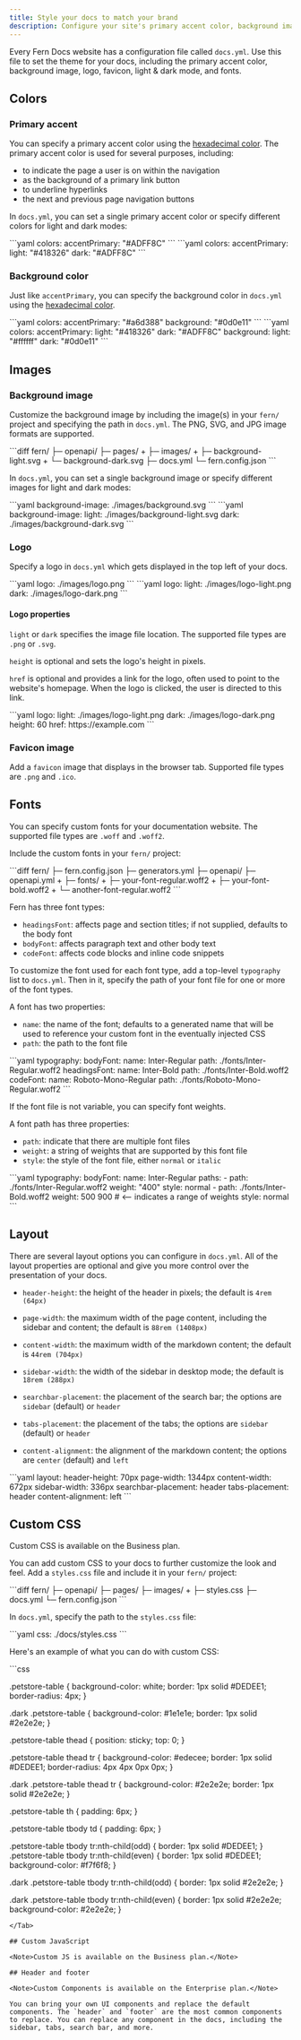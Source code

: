 ```yaml
---
title: Style your docs to match your brand
description: Configure your site's primary accent color, background image, logo, favicon, light and dark mode, and fonts.
---
```


Every Fern Docs website has a configuration file called `docs.yml`. Use this file to set the theme for your docs, including the primary accent color, background image, logo, favicon, light & dark mode, and fonts.

## Colors

### Primary accent

You can specify a primary accent color using the [hexadecimal color](https://www.w3schools.com/colors/colors_hexadecimal.asp). The primary accent color is used for several purposes, including:

- to indicate the page a user is on within the navigation
- as the background of a primary link button
- to underline hyperlinks
- the next and previous page navigation buttons

In `docs.yml`, you can set a single primary accent color or specify different colors for light and dark modes:

<CodeBlocks>
    <CodeBlock title="single color">
    ```yaml
    colors:
        accentPrimary: "#ADFF8C"
    ```
    </CodeBlock>
    <CodeBlock title="light and dark mode colors">
    ```yaml
    colors:
        accentPrimary:
            light: "#418326"
            dark: "#ADFF8C"
    ```
    </CodeBlock>
</CodeBlocks>

### Background color

Just like `accentPrimary`, you can specify the background color in `docs.yml` using the [hexadecimal color](https://www.w3schools.com/colors/colors_hexadecimal.asp).

<CodeBlocks>
    <CodeBlock title="single color">
    ```yaml
    colors:
        accentPrimary: "#a6d388"
        background: "#0d0e11"
    ```
    </CodeBlock>
    <CodeBlock title="light and dark mode">
    ```yaml
    colors:
        accentPrimary:
            light: "#418326"
            dark: "#ADFF8C"
        background:
            light: "#ffffff"
            dark: "#0d0e11"
    ```
    </CodeBlock>
</CodeBlocks>

## Images 

### Background image

Customize the background image by including the image(s) in your `fern/` project and specifying the path in `docs.yml`. The PNG, SVG, and JPG image formats are supported.

<CodeBlock title="Add the images">
```diff
  fern/
  ├─ openapi/
  ├─ pages/
+ ├─ images/
+   ├─ background-light.svg
+   └─ background-dark.svg
  ├─ docs.yml
  └─ fern.config.json
```
</CodeBlock>

In `docs.yml`, you can set a single background image or specify different images for light and dark modes:

<CodeBlocks>
    <CodeBlock title="single image">
    ```yaml
    background-image: ./images/background.svg
    ```
    </CodeBlock>
    <CodeBlock title="light and dark mode images">
    ```yaml
    background-image: 
        light: ./images/background-light.svg
        dark: ./images/background-dark.svg
    ```
    </CodeBlock>
</CodeBlocks>

### Logo

Specify a logo in `docs.yml` which gets displayed in the top left of your docs.

<CodeBlocks>
    <CodeBlock title="single color">
    ```yaml
    logo: ./images/logo.png
    ```
    </CodeBlock>
    <CodeBlock title="light and dark mode">
    ```yaml
    logo: 
        light: ./images/logo-light.png
        dark: ./images/logo-dark.png
    ```
    </CodeBlock>
</CodeBlocks>

#### Logo properties
`light` or `dark` specifies the image file location. The supported file types are `.png` or `.svg`.

`height` is optional and sets the logo's height in pixels.

`href` is optional and provides a link for the logo, often used to point to the website's homepage. When the logo is clicked, the user is directed to this link.

<CodeBlock title="docs.yml">
```yaml
logo:
    light: ./images/logo-light.png
    dark: ./images/logo-dark.png
    height: 60
    href: https://example.com
```
</CodeBlock>

### Favicon image

Add a `favicon` image that displays in the browser tab. Supported file types are `.png` and `.ico`.

## Fonts

You can specify custom fonts for your documentation website. The supported file types are `.woff` and `.woff2`.

Include the custom fonts in your `fern/` project:

<CodeBlock title="Example custom fonts">
```diff
  fern/
  ├─ fern.config.json
  ├─ generators.yml
  ├─ openapi/
    ├─ openapi.yml
+ ├─ fonts/
+   ├─ your-font-regular.woff2
+   ├─ your-font-bold.woff2
+   └─ another-font-regular.woff2
```
</CodeBlock>

Fern has three font types:
- `headingsFont`: affects page and section titles; if not supplied, defaults to the body font
- `bodyFont`: affects paragraph text and other body text
- `codeFont`: affects code blocks and inline code snippets

To customize the font used for each font type, add a top-level `typography` list to `docs.yml`. Then in it, specify the path of your font file for one or more of the font types.

A font has two properties:
- `name`: the name of the font; defaults to a generated name that will be used to reference your custom font in the eventually injected CSS
- `path`: the path to the font file

<CodeBlock title="Example of specifying custom fonts in docs.yml">
```yaml
typography:
  bodyFont:
    name: Inter-Regular
    path: ./fonts/Inter-Regular.woff2
  headingsFont:
    name: Inter-Bold
    path: ./fonts/Inter-Bold.woff2
  codeFont: 
    name: Roboto-Mono-Regular
    path:  ./fonts/Roboto-Mono-Regular.woff2
```
</CodeBlock>

If the font file is not variable, you can specify font weights.

A font path has three properties:
- `path`: indicate that there are multiple font files
- `weight`: a string of weights that are supported by this font file
- `style`: the style of the font file, either `normal` or `italic`

<CodeBlock title="Example of specifying font weights in docs.yml">
```yaml
typography:
  bodyFont:
    name: Inter-Regular
    paths:
      - path: ./fonts/Inter-Regular.woff2
        weight: "400"
        style: normal
      - path: ./fonts/Inter-Bold.woff2
        weight: 500 900 # <-- indicates a range of weights
        style: normal
```        
</CodeBlock>

## Layout

There are several layout options you can configure in `docs.yml`. All of the layout properties are optional and give you more control over the presentation of your docs.

- `header-height`: the height of the header in pixels; the default is `4rem (64px)`

- `page-width`: the maximum width of the page content, including the sidebar and content; the default is `88rem (1408px)`

- `content-width`: the maximum width of the markdown content; the default is `44rem (704px)`

- `sidebar-width`: the width of the sidebar in desktop mode; the default is `18rem (288px)`

- `searchbar-placement`: the placement of the search bar; the options are `sidebar` (default) or `header`

- `tabs-placement`: the placement of the tabs; the options are `sidebar` (default) or `header`

- `content-alignment`: the alignment of the markdown content; the options are `center` (default) and `left`

<Tab title="Example specifying layout in docs.yml">
```yaml
layout:
  header-height: 70px
  page-width: 1344px
  content-width: 672px
  sidebar-width: 336px
  searchbar-placement: header
  tabs-placement: header
  content-alignment: left
```
</Tab>

## Custom CSS

<Note>Custom CSS is available on the Business plan.</Note>

You can add custom CSS to your docs to further customize the look and feel. Add a `styles.css` file and include it in your `fern/` project:

<Tab title="Add the styles.css file">
```diff
  fern/
  ├─ openapi/
  ├─ pages/
  ├─ images/
+ ├─ styles.css
  ├─ docs.yml
  └─ fern.config.json
```
</Tab>

In `docs.yml`, specify the path to the `styles.css` file:

<Tab title="Example specifying custom CSS in docs.yml">
```yaml
css: ./docs/styles.css
```
</Tab>

Here's an example of what you can do with custom CSS:

<Tab title="Example styles.css">
```css

.petstore-table {
    background-color: white;
    border: 1px solid #DEDEE1;
    border-radius: 4px;
}

.dark .petstore-table { 
    background-color: #1e1e1e;
    border: 1px solid #2e2e2e;
}

.petstore-table thead {
    position: sticky;
    top: 0;
}

.petstore-table thead tr {
    background-color: #edecee;
    border: 1px solid #DEDEE1;
    border-radius: 4px 4px 0px 0px;
}

.dark .petstore-table thead tr {
    background-color: #2e2e2e;
    border: 1px solid #2e2e2e;
}

.petstore-table th {
    padding: 6px;
}

.petstore-table tbody td {
    padding: 6px;
}

.petstore-table tbody tr:nth-child(odd) {
    border: 1px solid #DEDEE1;
}
.petstore-table tbody tr:nth-child(even) {
    border: 1px solid #DEDEE1;
    background-color: #f7f6f8;
}

.dark .petstore-table tbody tr:nth-child(odd) {
    border: 1px solid #2e2e2e;
}

.dark .petstore-table tbody tr:nth-child(even) {
    border: 1px solid #2e2e2e;
    background-color: #2e2e2e;
}
```
</Tab>

## Custom JavaScript

<Note>Custom JS is available on the Business plan.</Note>

## Header and footer

<Note>Custom Components is available on the Enterprise plan.</Note>

You can bring your own UI components and replace the default components. The `header` and `footer` are the most common components to replace. You can replace any component in the docs, including the sidebar, tabs, search bar, and more.
